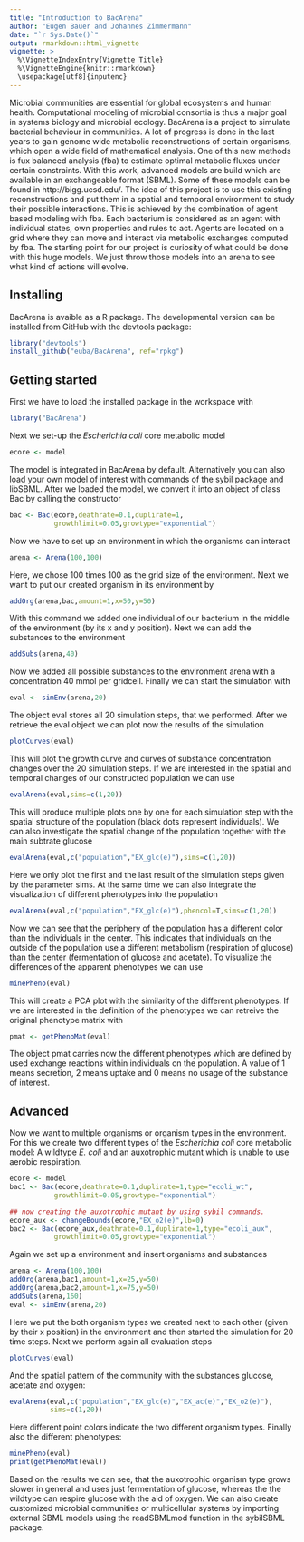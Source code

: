 ```yaml
---
title: "Introduction to BacArena"
author: "Eugen Bauer and Johannes Zimmermann"
date: "`r Sys.Date()`"
output: rmarkdown::html_vignette
vignette: >
  %\VignetteIndexEntry{Vignette Title}
  %\VignetteEngine{knitr::rmarkdown}
  \usepackage[utf8]{inputenc}
---
```


Microbial communities are essential for global ecosystems and human health. Computational modeling of microbial consortia is thus a major goal in systems biology and microbial ecology. BacArena is a project to simulate bacterial behaviour in communities. A lot of progress is done in the last years to gain genome wide metabolic reconstructions of certain organisms, which open a wide field of mathematical analysis. One of this new methods is  fux balanced analysis (fba) to estimate optimal metabolic  fluxes under certain constraints. With this work, advanced models are build which are available in an exchangeable format (SBML). Some of these models can be found in http://bigg.ucsd.edu/. The idea of this project is to use this existing reconstructions and put them in a spatial and temporal environment to study their possible interactions. This is achieved by the combination of agent based modeling with fba. Each bacterium is considered as an agent with individual states, own properties and rules to act. Agents are located on a grid where they can move and interact via metabolic exchanges computed by fba. The starting point for our project is curiosity of what could be done with this huge models. We just throw those models into an arena to see what kind of actions will evolve.

## Installing

BacArena is avaible as a R package. The developmental version can be installed from GitHub with the devtools package:
```r
library("devtools")
install_github("euba/BacArena", ref="rpkg")
```

## Getting started

First we have to load the installed package in the workspace with

```r
library("BacArena")
```

Next we set-up the *Escherichia coli* core metabolic model

```r
ecore <- model
```

The model is integrated in BacArena by default. Alternatively you can also load your own model of interest with commands of the sybil package and libSBML. After we loaded the model, we convert it into an object of class Bac by calling the constructor

```r
bac <- Bac(ecore,deathrate=0.1,duplirate=1,
           growthlimit=0.05,growtype="exponential")
```

Now we have to set up an environment in which the organisms can interact

```r
arena <- Arena(100,100)
```

Here, we chose 100 times 100 as the grid size of the environment. Next we want to put our created organism in its environment by

```r
addOrg(arena,bac,amount=1,x=50,y=50)
```

With this command we added one individual of our bacterium in the middle of the environment (by its x and y position). Next we can add the substances to the environment

```r
addSubs(arena,40)
```

Now we added all possible substances to the environment arena with a concentration 40 mmol per gridcell. Finally we can start the simulation with

```r
eval <- simEnv(arena,20)
```

The object eval stores all 20 simulation steps, that we performed. After we retrieve the eval object we can plot now the results of the simulation

```r
plotCurves(eval)
```

This will plot the growth curve and curves of substance concentration changes over the 20 simulation steps. If we are interested in the spatial and temporal changes of our constructed population we can use 

```r
evalArena(eval,sims=c(1,20))
```

This will produce multiple plots one by one for each simulation step with the spatial structure of the population (black dots represent individuals). We can also investigate the spatial change of the population together with the main subtrate glucose

```r
evalArena(eval,c("population","EX_glc(e)"),sims=c(1,20))
```

Here we only plot the first and the last result of the simulation steps given by the parameter sims. At the same time we can also integrate the visualization of different phenotypes into the population 

```r
evalArena(eval,c("population","EX_glc(e)"),phencol=T,sims=c(1,20))
```

Now we can see that the periphery of the population has a different color than the individuals in the center. This indicates that individuals on the outside of the population use a different metabolism (respiration of glucose) than the center (fermentation of glucose and acetate). To visualize the differences of the apparent phenotypes we can use

```r
minePheno(eval)
```

This will create a PCA plot with the similarity of the different phenotypes. If we are interested in the definition of the phenotypes we can retreive the original phenotype matrix with

```r
pmat <- getPhenoMat(eval)
```

The object pmat carries now the different phenotypes which are defined by used exchange reactions within individuals on the population. A value of 1 means secretion, 2 means uptake and 0 means no usage of the substance of interest.

## Advanced

Now we want to multiple organisms or organism types in the environment. For this we create two different types of the *Escherichia coli* core metabolic model: A wildtype *E. coli* and an auxotrophic mutant which is unable to use aerobic respiration.

```r
ecore <- model
bac1 <- Bac(ecore,deathrate=0.1,duplirate=1,type="ecoli_wt",
           growthlimit=0.05,growtype="exponential")

## now creating the auxotrophic mutant by using sybil commands.
ecore_aux <- changeBounds(ecore,"EX_o2(e)",lb=0)
bac2 <- Bac(ecore_aux,deathrate=0.1,duplirate=1,type="ecoli_aux",
           growthlimit=0.05,growtype="exponential")
```

Again we set up a environment and insert organisms and substances

```r
arena <- Arena(100,100)
addOrg(arena,bac1,amount=1,x=25,y=50)
addOrg(arena,bac2,amount=1,x=75,y=50)
addSubs(arena,160)
eval <- simEnv(arena,20)
```

Here we put the both organism types we created next to each other (given by their x position) in the environment and then started the simulation for 20 time steps. Next we perform again all evaluation steps

```r
plotCurves(eval)
```

And the spatial pattern of the community with the substances glucose, acetate and oxygen:

```r
evalArena(eval,c("population","EX_glc(e)","EX_ac(e)","EX_o2(e)"),
          sims=c(1,20))
```

Here different point colors indicate the two different organism types. Finally also the different phenotypes:

```r
minePheno(eval)
print(getPhenoMat(eval))
```

Based on the results we can see, that the auxotrophic organism type grows slower in general and uses just fermentation of glucose, whereas the the wildtype can respire glucose with the aid of oxygen. We can also create customized microbial communities or multicellular systems by importing external SBML models using the readSBMLmod function in the sybilSBML package. 